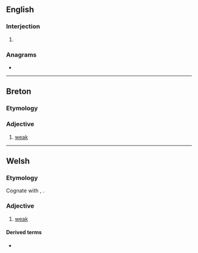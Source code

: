 {{also|gwa·n}}
==English==

===Interjection===
{{en-interj}}

# {{lb|en|nonstandard|eye dialect}} {{alt form|en|go on}}

===Anagrams===
* {{anagrams|en|a=agnw|Ngwa|Wang|gawn|gnaw|wang}}

----

==Breton==

===Etymology===
{{rfe|br}}

===Adjective===
{{head|br|adjectives}}

# [[weak]]

----

==Welsh==

===Etymology===
Cognate with {{cog|br|gwan}}, {{cog|ga|fann}}. {{rfe|cy}}

===Adjective===
{{head|cy|adjectives}}

# [[weak]]

====Derived terms====
* {{l|cy|gwendid||weakness}}